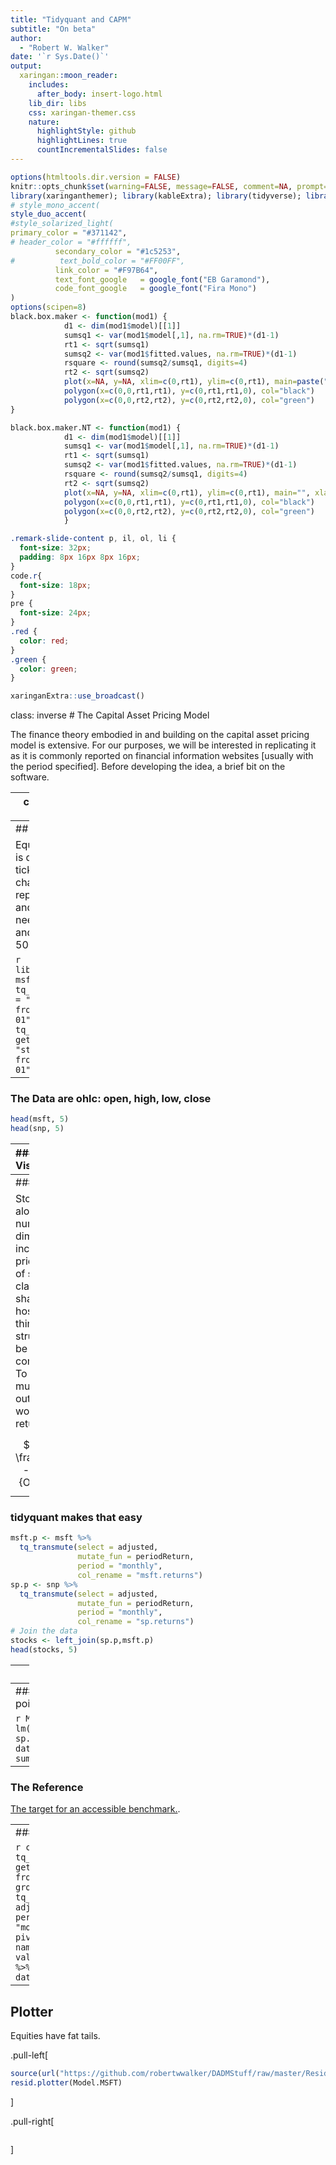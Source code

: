 ```yaml
---
title: "Tidyquant and CAPM"
subtitle: "On beta"  
author: 
  - "Robert W. Walker"
date: '`r Sys.Date()`'
output:
  xaringan::moon_reader:
    includes:
      after_body: insert-logo.html
    lib_dir: libs
    css: xaringan-themer.css
    nature:
      highlightStyle: github
      highlightLines: true
      countIncrementalSlides: false
---
```


```r
options(htmltools.dir.version = FALSE)
knitr::opts_chunk$set(warning=FALSE, message=FALSE, comment=NA, prompt=FALSE, fig.height=6, fig.width=6.5, fig.retina = 3, dev = 'svg', dev.args = list(bg = "transparent"))
library(xaringanthemer); library(kableExtra); library(tidyverse); library(skimr)
# style_mono_accent(
style_duo_accent(
#style_solarized_light(
primary_color = "#371142", 
# header_color = "#ffffff",
          secondary_color = "#1c5253", 
#          text_bold_color = "#FF00FF",
          link_color = "#F97B64",
          text_font_google   = google_font("EB Garamond"),
          code_font_google   = google_font("Fira Mono")
)
options(scipen=8)
black.box.maker <- function(mod1) {
            d1 <- dim(mod1$model)[[1]]
            sumsq1 <- var(mod1$model[,1], na.rm=TRUE)*(d1-1)
            rt1 <- sqrt(sumsq1)
            sumsq2 <- var(mod1$fitted.values, na.rm=TRUE)*(d1-1)
            rsquare <- round(sumsq2/sumsq1, digits=4)
            rt2 <- sqrt(sumsq2)
            plot(x=NA, y=NA, xlim=c(0,rt1), ylim=c(0,rt1), main=paste("R-squared:",rsquare), xlab="", ylab="", bty="n", cex=0.5)
            polygon(x=c(0,0,rt1,rt1), y=c(0,rt1,rt1,0), col="black")
            polygon(x=c(0,0,rt2,rt2), y=c(0,rt2,rt2,0), col="green")
}

black.box.maker.NT <- function(mod1) {
            d1 <- dim(mod1$model)[[1]]
            sumsq1 <- var(mod1$model[,1], na.rm=TRUE)*(d1-1)
            rt1 <- sqrt(sumsq1)
            sumsq2 <- var(mod1$fitted.values, na.rm=TRUE)*(d1-1)
            rsquare <- round(sumsq2/sumsq1, digits=4)
            rt2 <- sqrt(sumsq2)
            plot(x=NA, y=NA, xlim=c(0,rt1), ylim=c(0,rt1), main="", xlab="", ylab="", bty="n", cex=0.5)
            polygon(x=c(0,0,rt1,rt1), y=c(0,rt1,rt1,0), col="black")
            polygon(x=c(0,0,rt2,rt2), y=c(0,rt2,rt2,0), col="green")
            }
```


```css
.remark-slide-content p, il, ol, li {
  font-size: 32px;
  padding: 8px 16px 8px 16px;
}
code.r{
  font-size: 18px;
}
pre {
  font-size: 24px;
}
.red { 
  color: red; 
}
.green { 
  color: green; 
}
```

```r
xaringanExtra::use_broadcast()
```

class: inverse
# The Capital Asset Pricing Model

The finance theory embodied in and building on the capital asset pricing model is extensive.  For our purposes, we will be interested in replicating it as it is commonly reported on financial information websites [usually with the period specified].  Before developing the idea, a brief bit on the software.

---
class: inverse
# `tidyquant`

`tidyquant` will considerably simplify our ingestion and manipulation of equity market data [and other finance tools].  Using **Yahoo!** finance data, tidyquant can put a wealth of data at our fingertips.  For this example, I will use Microsoft and the [Standard and Poor's 500](https://www.spglobal.com/spdji/en/indices/equity/sp-500/#overview).

To install it:

```
install.packages("tidyquant")
```

---
## Acquiring data

Equity market data is defined by tickers -- up to four character representations -- and in this case we need: MSFT (`MSFT`) and the S and P 500 (`^GSPC`).

```r
library(tidyquant)
msft <- tq_get("MSFT", get = "stock.prices", from = "2015-10-01")
snp <- tq_get("^GSPC", get = "stock.prices", from = "2015-10-01")
```

---
### The Data are **ohlc**: open, high, low, close

```r
head(msft, 5)
head(snp, 5)
```

---
### A Visualization


.left-column[
```r
library(patchwork)
MSFTG <- msft %>%
    ggplot(aes(x = date, y = close)) +
    geom_candlestick(aes(open = open, high = high, low = low, close = close)) +
    labs(title = "MSFT Candlestick Chart", y = "Closing Price", x = "") +
    theme_tq()
SNPG <- snp %>%
    ggplot(aes(x = date, y = close)) +
    geom_candlestick(aes(open = open, high = high, low = low, close = close)) +
    labs(title = "S & P 500 Candlestick Chart", y = "Closing Price", x = "") +
    theme_tq()
MSFTG + SNPG
```
]

.right-column[
```r

```
]

---
### Returns

Stocks vary along a number of dimensions including price, number of shares, classes of shares, and a host of other things.  Equity structures can be quite complicated.  To normalize much of this out, we will work with returns: 

$$Return = \frac{Close_{t} - Open_{t}}{Open_{t}}$$

---
### tidyquant makes that easy

```r
msft.p <- msft %>% 
  tq_transmute(select = adjusted, 
               mutate_fun = periodReturn, 
               period = "monthly", 
               col_rename = "msft.returns")
sp.p <- snp %>% 
  tq_transmute(select = adjusted, 
               mutate_fun = periodReturn, 
               period = "monthly", 
               col_rename = "sp.returns")
# Join the data
stocks <- left_join(sp.p,msft.p)
head(stocks, 5)
```

---
## CAPM

The capital asset pricing model relates returns to a given equity to returns in an index.  In particular, it is commonplace to report $\beta$ from the following regression:

$$ Returns_{Equity} = \alpha + \beta * SP500 + e_{t} $$

Where $\alpha$ is the expected returns when the S and P is unchanged and $\beta$ links the index to the equity of interest.  The result is a regression.

---
### A reference point

```r
Model.MSFT <- lm(msft.returns ~ sp.returns, data=stocks)
summary(Model.MSFT)
```

---
### The Reference

[The target for an accessible benchmark.](https://finance.yahoo.com/quote/MSFT?p=MSFT&.tsrc=fin-srch).


---
### The general case

```r
c("AAPL","^GSPC") %>% 
  tq_get(., get="stock.prices", from="2015-10-01") %>% 
  group_by(symbol) %>% 
  tq_transmute(select = adjusted, mutate_fun = periodReturn, period = "monthly") %>% pivot_wider(., names_from=symbol, values_from=monthly.returns) %>% lm(AAPL ~ `^GSPC`, data=.) %>% summary()
```

---
## Plotter

Equities have fat tails.

.pull-left[
```r
source(url("https://github.com/robertwwalker/DADMStuff/raw/master/ResidPlotter.R"))
resid.plotter(Model.MSFT)
```
]

.pull-right[
```r

```
]
